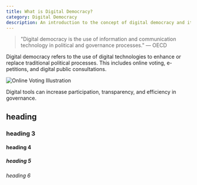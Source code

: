 ```yaml
---
title: What is Digital Democracy?
category: Digital Democracy
description: An introduction to the concept of digital democracy and its impact on governance.
---
```


> "Digital democracy is the use of information and communication technology in political and governance processes." — OECD

Digital democracy refers to the use of digital technologies to enhance or replace traditional political processes. This includes online voting, e-petitions, and digital public consultations.

![Online Voting Illustration](https://images.unsplash.com/photo-1506744038136-46273834b3fb?auto=format&fit=crop&w=600&q=80)

Digital tools can increase participation, transparency, and efficiency in governance.

## heading

### heading 3

#### heading 4

##### heading 5

###### heading 6
